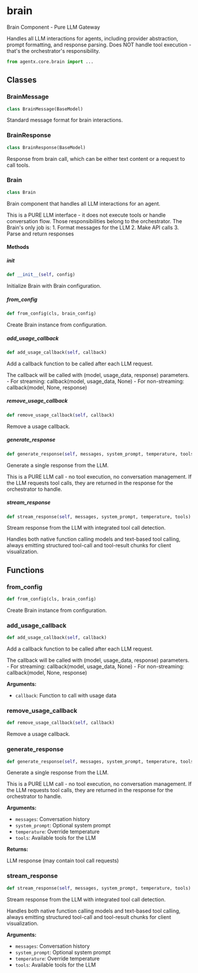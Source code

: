 # brain

Brain Component - Pure LLM Gateway

Handles all LLM interactions for agents, including provider abstraction, prompt formatting, and response parsing. Does NOT handle tool execution - that's the orchestrator's responsibility.

```python
from agentx.core.brain import ...
```

## Classes

### BrainMessage

```python
class BrainMessage(BaseModel)
```

Standard message format for brain interactions.


### BrainResponse

```python
class BrainResponse(BaseModel)
```

Response from brain call, which can be either text content or a request to call tools.


### Brain

```python
class Brain
```

Brain component that handles all LLM interactions for an agent.

This is a PURE LLM interface - it does not execute tools or handle conversation flow. Those responsibilities belong to the orchestrator. The Brain's only job is: 1. Format messages for the LLM 2. Make API calls 3. Parse and return responses

#### Methods

##### __init__

```python
def __init__(self, config)
```

Initialize Brain with Brain configuration.


##### from_config

```python
def from_config(cls, brain_config)
```

Create Brain instance from configuration.


##### add_usage_callback

```python
def add_usage_callback(self, callback)
```

Add a callback function to be called after each LLM request.

The callback will be called with (model, usage_data, response) parameters. - For streaming: callback(model, usage_data, None) - For non-streaming: callback(model, None, response)


##### remove_usage_callback

```python
def remove_usage_callback(self, callback)
```

Remove a usage callback.


##### generate_response

```python
def generate_response(self, messages, system_prompt, temperature, tools, json_mode)
```

Generate a single response from the LLM.

This is a PURE LLM call - no tool execution, no conversation management. If the LLM requests tool calls, they are returned in the response for the orchestrator to handle.


##### stream_response

```python
def stream_response(self, messages, system_prompt, temperature, tools)
```

Stream response from the LLM with integrated tool call detection.

Handles both native function calling models and text-based tool calling, always emitting structured tool-call and tool-result chunks for client visualization.



## Functions

### from_config

```python
def from_config(cls, brain_config)
```

Create Brain instance from configuration.


### add_usage_callback

```python
def add_usage_callback(self, callback)
```

Add a callback function to be called after each LLM request.

The callback will be called with (model, usage_data, response) parameters. - For streaming: callback(model, usage_data, None) - For non-streaming: callback(model, None, response)

**Arguments:**

- `callback`: Function to call with usage data


### remove_usage_callback

```python
def remove_usage_callback(self, callback)
```

Remove a usage callback.


### generate_response

```python
def generate_response(self, messages, system_prompt, temperature, tools, json_mode)
```

Generate a single response from the LLM.

This is a PURE LLM call - no tool execution, no conversation management. If the LLM requests tool calls, they are returned in the response for the orchestrator to handle.

**Arguments:**

- `messages`: Conversation history
- `system_prompt`: Optional system prompt
- `temperature`: Override temperature
- `tools`: Available tools for the LLM

**Returns:**

LLM response (may contain tool call requests)


### stream_response

```python
def stream_response(self, messages, system_prompt, temperature, tools)
```

Stream response from the LLM with integrated tool call detection.

Handles both native function calling models and text-based tool calling, always emitting structured tool-call and tool-result chunks for client visualization.

**Arguments:**

- `messages`: Conversation history
- `system_prompt`: Optional system prompt
- `temperature`: Override temperature
- `tools`: Available tools for the LLM

